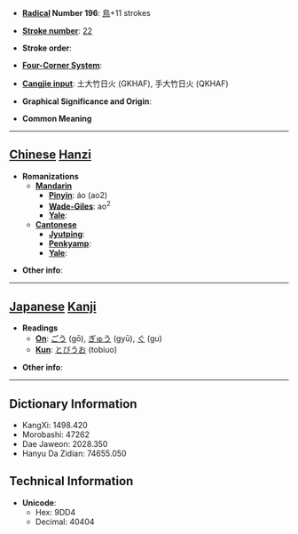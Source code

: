 * '''[[Wiktionary:Chinese radical index| Radical]] Number 196''': [[Wiktionary:Chinese radical index 鳥|鳥]]+11 strokes

* '''[[Wiktionary:Chinese total strokes index|Stroke number]]''': [[Wiktionary:Chinese total strokes index 22|22]]

* '''Stroke order''': 

* '''[[Wiktionary:Chinese four corner index|Four-Corner System]]''': 

* '''[[Wiktionary:Chinese Cangjie index|Cangjie input]]''': 土大竹日火 (GKHAF), 手大竹日火 (QKHAF)

* '''Graphical Significance and Origin''': 

* '''Common Meaning'''

----

== [[Chinese]] [[Hanzi]] ==

* '''Romanizations'''
** '''[[Mandarin]]'''
*** '''[[Pinyin]]''': áo (ao2)
*** '''[[Wade-Giles]]''': ao<sup>2</sup>
*** '''[[Yale]]''': 
** '''[[Cantonese]]'''
*** '''[[Jyutping]]''':
*** '''[[Penkyamp]]''': 
*** '''[[Yale]]''': 

* '''Other info''': 

----

== [[Japanese]] [[Kanji]] ==

* '''Readings'''
** '''[[On]]''': [[ごう]] (gō), [[ぎゅう]] (gyū), [[ぐ]] (gu)
** '''[[Kun]]''': [[とびうお]] (tobiuo)

* '''Other info''':  

----

== Dictionary Information ==

* KangXi: 1498.420
* Morobashi: 47262
* Dae Jaweon: 2028.350
* Hanyu Da Zidian: 74655.050

== Technical Information ==

* '''Unicode''':
** Hex: 9DD4
** Decimal: 40404